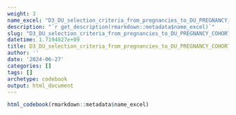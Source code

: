 ```yaml
---
weight: 3
name_excel: "D3_DU_selection_criteria_from_pregnancies_to_DU_PREGNANCY_COHORT.xlsx"
description: "`r get_description(rmarkdown::metadata$name_excel)`"
slug: "D3_DU_selection_criteria_from_pregnancies_to_DU_PREGNANCY_COHORT"
datetime: 1.7194827e+09
title: D3_DU_selection_criteria_from_pregnancies_to_DU_PREGNANCY_COHORT
author: ''
date: '2024-06-27'
categories: []
tags: []
archetype: codebook
output: html_document
---
```


```r
html_codebook(rmarkdown::metadata$name_excel)
```
